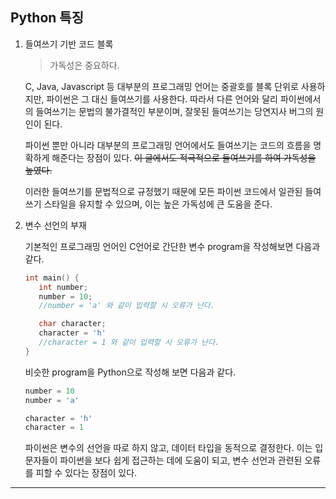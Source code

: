 ## Python 특징

1. 들여쓰기 기반 코드 블록

   > 가독성은 중요하다.

   C, Java, Javascript 등 대부분의 프로그래밍 언어는 중괄호를 블록 단위로 사용하지만, 파이썬은 그 대신 들여쓰기를 사용한다. 따라서 다른 언어와 달리 파이썬에서의 들여쓰기는 문법의 불가결적인 부분이며, 잘못된 들여쓰기는 당연지사 버그의 원인이 된다.

   파이썬 뿐만 아니라 대부분의 프로그래밍 언어에서도 들여쓰기는 코드의 흐름을 명확하게 해준다는 장점이 있다. ~~이 글에서도 적극적으로 들여쓰기를 하여 가독성을 높였다.~~

   이러한 들여쓰기를 문법적으로 규정했기 때문에 모든 파이썬 코드에서 일관된 들여쓰기 스타일을 유지할 수 있으며, 이는 높은 가독성에 큰 도움을 준다.

2. 변수 선언의 부재

   기본적인 프로그래밍 언어인 C언어로 간단한 변수 program을 작성해보면 다음과 같다.

   ```c
   int main() {
      int number;
      number = 10;
      //number = 'a' 와 같이 입력할 시 오류가 난다.

      char character;
      character = 'h'
      //character = 1 와 같이 입력할 시 오류가 난다.
   }

   ```

   비슷한 program을 Python으로 작성해 보면 다음과 같다.

   ```python
   number = 10
   number = 'a'

   character = 'h'
   character = 1
   ```

   파이썬은 변수의 선언을 따로 하지 않고, 데이터 타입을 동적으로 결정한다. 이는 입문자들이 파이썬을 보다 쉽게 접근하는 데에 도움이 되고, 변수 선언과 관련된 오류를 피할 수 있다는 장점이 있다.

---
